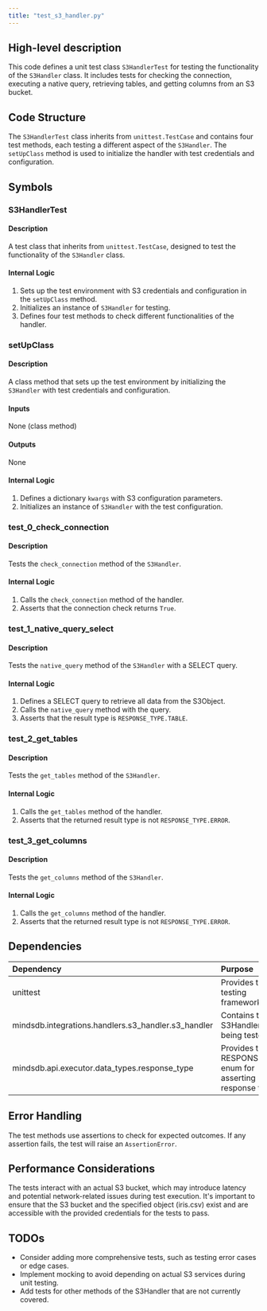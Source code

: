 ```yaml
---
title: "test_s3_handler.py"
---
```


## High-level description
This code defines a unit test class `S3HandlerTest` for testing the functionality of the `S3Handler` class. It includes tests for checking the connection, executing a native query, retrieving tables, and getting columns from an S3 bucket.

## Code Structure
The `S3HandlerTest` class inherits from `unittest.TestCase` and contains four test methods, each testing a different aspect of the `S3Handler`. The `setUpClass` method is used to initialize the handler with test credentials and configuration.

## Symbols

### S3HandlerTest
#### Description
A test class that inherits from `unittest.TestCase`, designed to test the functionality of the `S3Handler` class.

#### Internal Logic
1. Sets up the test environment with S3 credentials and configuration in the `setUpClass` method.
2. Initializes an instance of `S3Handler` for testing.
3. Defines four test methods to check different functionalities of the handler.

### setUpClass
#### Description
A class method that sets up the test environment by initializing the `S3Handler` with test credentials and configuration.

#### Inputs
None (class method)

#### Outputs
None

#### Internal Logic
1. Defines a dictionary `kwargs` with S3 configuration parameters.
2. Initializes an instance of `S3Handler` with the test configuration.

### test_0_check_connection
#### Description
Tests the `check_connection` method of the `S3Handler`.

#### Internal Logic
1. Calls the `check_connection` method of the handler.
2. Asserts that the connection check returns `True`.

### test_1_native_query_select
#### Description
Tests the `native_query` method of the `S3Handler` with a SELECT query.

#### Internal Logic
1. Defines a SELECT query to retrieve all data from the S3Object.
2. Calls the `native_query` method with the query.
3. Asserts that the result type is `RESPONSE_TYPE.TABLE`.

### test_2_get_tables
#### Description
Tests the `get_tables` method of the `S3Handler`.

#### Internal Logic
1. Calls the `get_tables` method of the handler.
2. Asserts that the returned result type is not `RESPONSE_TYPE.ERROR`.

### test_3_get_columns
#### Description
Tests the `get_columns` method of the `S3Handler`.

#### Internal Logic
1. Calls the `get_columns` method of the handler.
2. Asserts that the returned result type is not `RESPONSE_TYPE.ERROR`.

## Dependencies
| Dependency | Purpose |
|:-----------|:--------|
| unittest | Provides the testing framework |
| mindsdb.integrations.handlers.s3_handler.s3_handler | Contains the S3Handler class being tested |
| mindsdb.api.executor.data_types.response_type | Provides the RESPONSE_TYPE enum for asserting response types |

## Error Handling
The test methods use assertions to check for expected outcomes. If any assertion fails, the test will raise an `AssertionError`.

## Performance Considerations
The tests interact with an actual S3 bucket, which may introduce latency and potential network-related issues during test execution. It's important to ensure that the S3 bucket and the specified object (iris.csv) exist and are accessible with the provided credentials for the tests to pass.

## TODOs
- Consider adding more comprehensive tests, such as testing error cases or edge cases.
- Implement mocking to avoid depending on actual S3 services during unit testing.
- Add tests for other methods of the S3Handler that are not currently covered.